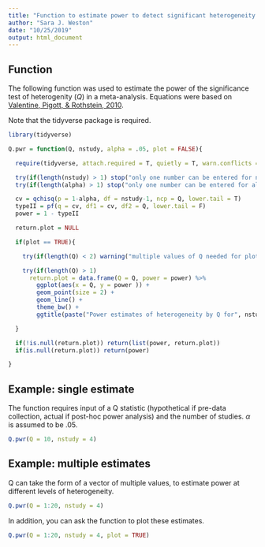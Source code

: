 ```yaml
---
title: "Function to estimate power to detect significant heterogeneity in meta-analysis"
author: "Sara J. Weston"
date: "10/25/2019"
output: html_document
---
```


## Function

The following function was used to estimate the power of the significance test of heterogenity ($Q$) in a meta-analysis. Equations were based on [Valentine, Pigott, & Rothstein, 2010](https://journals.sagepub.com/doi/full/10.3102/1076998609346961).

Note that the tidyverse package is required.

```r
library(tidyverse)
```


```r
Q.pwr = function(Q, nstudy, alpha = .05, plot = FALSE){

  require(tidyverse, attach.required = T, quietly = T, warn.conflicts = F)

  try(if(length(nstudy) > 1) stop("only one number can be entered for nstudy"))
  try(if(length(alpha) > 1) stop("only one number can be entered for alpha"))

  cv = qchisq(p = 1-alpha, df = nstudy-1, ncp = Q, lower.tail = T)
  typeII = pf(q = cv, df1 = cv, df2 = Q, lower.tail = F)
  power = 1 - typeII

  return.plot = NULL

  if(plot == TRUE){

    try(if(length(Q) < 2) warning("multiple values of Q needed for plot"))

    try(if(length(Q) > 1)
      return.plot = data.frame(Q = Q, power = power) %>%
        ggplot(aes(x = Q, y = power )) +
        geom_point(size = 2) +
        geom_line() +
        theme_bw() +
        ggtitle(paste("Power estimates of heterogeneity by Q for", nstudy, "studies")))

  }

  if(!is.null(return.plot)) return(list(power, return.plot))
  if(is.null(return.plot)) return(power)

}
```


## Example: single estimate

The function requires input of a Q statistic (hypothetical if pre-data collection, actual if post-hoc power analysis) and the number of studies. $\alpha$  is assumed to be .05.

```r
Q.pwr(Q = 10, nstudy = 4)
```


## Example: multiple estimates

Q can take the form of a vector of multiple values, to estimate power at different levels of heterogeneity. 

```r
Q.pwr(Q = 1:20, nstudy = 4)
```

In addition, you can ask the function to plot these estimates.

```r
Q.pwr(Q = 1:20, nstudy = 4, plot = TRUE)
```



